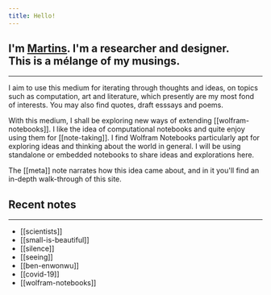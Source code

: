 ```yaml
---
title: Hello!
---
```


<p>
  <h2>
    I'm <a href="https://martinssamuel.com" target="_blank">Martins</a>. I'm a researcher and designer.<br/>
    This is a mélange of my musings.
  </h2>
</p>

---

I aim to use this medium for iterating through thoughts and ideas, on topics such as computation, art and literature, which presently are my most fond of interests. You may also find quotes, draft esssays and poems.

With this medium, I shall be exploring new ways of extending [[wolfram-notebooks]]. I like the idea of computational notebooks and quite enjoy using them for [[note-taking]]. I find Wolfram Notebooks particularly apt for exploring ideas and thinking about the world in general. I will be using standalone or embedded notebooks to share ideas and explorations here.

The [[meta]] note narrates how this idea came about, and in it you'll find an in-depth walk-through of this site.

## Recent notes
---

- [[scientists]]
- [[small-is-beautiful]]
- [[silence]]
- [[seeing]]
- [[ben-enwonwu]]
- [[covid-19]]
- [[wolfram-notebooks]]
